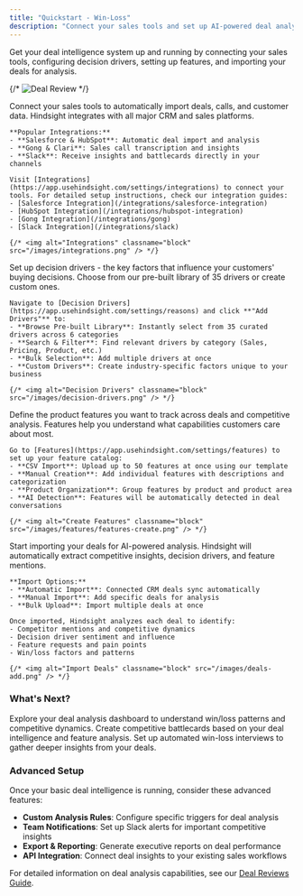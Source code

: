 ```yaml
---
title: "Quickstart - Win-Loss"
description: "Connect your sales tools and set up AI-powered deal analysis in 4 steps"
---
```


Get your deal intelligence system up and running by connecting your sales tools, configuring decision drivers, setting up features, and importing your deals for analysis.

{/* <img alt="Deal Review" classname="block" src="/images/deals-home.png" /> */}

<Steps>
  <Step icon="plug" title="Connect Integrations">
    Connect your sales tools to automatically import deals, calls, and customer data. Hindsight integrates with all major CRM and sales platforms.
    
    **Popular Integrations:**
    - **Salesforce & HubSpot**: Automatic deal import and analysis
    - **Gong & Clari**: Sales call transcription and insights
    - **Slack**: Receive insights and battlecards directly in your channels
    
    Visit [Integrations](https://app.usehindsight.com/settings/integrations) to connect your tools. For detailed setup instructions, check our integration guides:
    - [Salesforce Integration](/integrations/salesforce-integration)
    - [HubSpot Integration](/integrations/hubspot-integration) 
    - [Gong Integration](/integrations/gong)
    - [Slack Integration](/integrations/slack)
    
    {/* <img alt="Integrations" classname="block" src="/images/integrations.png" /> */}
  </Step>
  
  <Step icon="users-viewfinder" title="Create Decision Drivers">
    Set up decision drivers - the key factors that influence your customers' buying decisions. Choose from our pre-built library of 35 drivers or create custom ones.
    
    Navigate to [Decision Drivers](https://app.usehindsight.com/settings/reasons) and click **"Add Drivers"** to:
    - **Browse Pre-built Library**: Instantly select from 35 curated drivers across 6 categories
    - **Search & Filter**: Find relevant drivers by category (Sales, Pricing, Product, etc.)
    - **Bulk Selection**: Add multiple drivers at once
    - **Custom Drivers**: Create industry-specific factors unique to your business
    
    {/* <img alt="Decision Drivers" classname="block" src="/images/decision-drivers.png" /> */}
  </Step>
  
  <Step icon="grid" title="Add Features">
    Define the product features you want to track across deals and competitive analysis. Features help you understand what capabilities customers care about most.
    
    Go to [Features](https://app.usehindsight.com/settings/features) to set up your feature catalog:
    - **CSV Import**: Upload up to 50 features at once using our template
    - **Manual Creation**: Add individual features with descriptions and categorization
    - **Product Organization**: Group features by product and product area
    - **AI Detection**: Features will be automatically detected in deal conversations
    
    {/* <img alt="Create Features" classname="block" src="/images/features/features-create.png" /> */}
  </Step>
  
  <Step icon="database" title="Import and Analyze Deals">
    Start importing your deals for AI-powered analysis. Hindsight will automatically extract competitive insights, decision drivers, and feature mentions.
    
    **Import Options:**
    - **Automatic Import**: Connected CRM deals sync automatically
    - **Manual Import**: Add specific deals for analysis
    - **Bulk Upload**: Import multiple deals at once
    
    Once imported, Hindsight analyzes each deal to identify:
    - Competitor mentions and competitive dynamics
    - Decision driver sentiment and influence
    - Feature requests and pain points
    - Win/loss factors and patterns
    
    {/* <img alt="Import Deals" classname="block" src="/images/deals-add.png" /> */}
  </Step>
</Steps>

### What's Next?
<CardGroup cols={3}>
  <Card title="Analyze Deal Patterns" icon="chart-line" href="/platform/deal-reviews">
    Explore your deal analysis dashboard to understand win/loss patterns and competitive dynamics.
  </Card>
  <Card title="Generate Battlecards" icon="crosshairs-simple" href="/platform/battlecards">
    Create competitive battlecards based on your deal intelligence and feature analysis.
  </Card>
  <Card title="Win-Loss Interviews" icon="users-viewfinder" href="/platform/win-loss-interviews">
    Set up automated win-loss interviews to gather deeper insights from your deals.
  </Card>
</CardGroup>

### Advanced Setup
Once your basic deal intelligence is running, consider these advanced features:
- **Custom Analysis Rules**: Configure specific triggers for deal analysis
- **Team Notifications**: Set up Slack alerts for important competitive insights
- **Export & Reporting**: Generate executive reports on deal performance
- **API Integration**: Connect deal insights to your existing sales workflows

For detailed information on deal analysis capabilities, see our [Deal Reviews Guide](/platform/deal-reviews).

